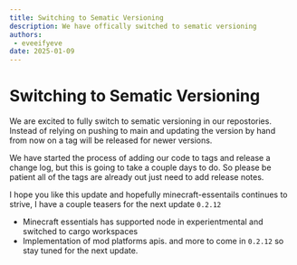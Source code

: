 ```yaml
---
title: Switching to Sematic Versioning
description: We have offically switched to sematic versioning 
authors:
 - eveeifyeve
date: 2025-01-09
---
```


# Switching to Sematic Versioning 

We are excited to fully switch to sematic versioning in our repostories. 
Instead of relying on pushing to main and updating the version by hand from now on a tag will be released for newer versions.

We have started the process of adding our code to tags and release a change log, but this is going to take a couple days to do.
So please be patient all of the tags are already out just need to add release notes.

I hope you like this update and hopefully minecraft-essentails continues to strive, I have a couple teasers for the next update `0.2.12`

- Minecraft essentials has supported node in experientmental and switched to cargo workspaces
- Implementation of mod platforms apis.
and more to come in `0.2.12` so stay tuned for the next update.

